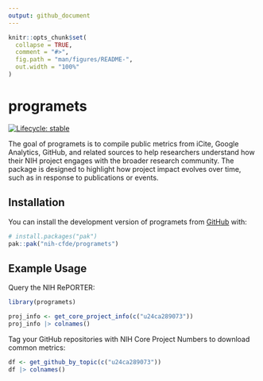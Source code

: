 ```yaml
---
output: github_document
---
```


<!-- README.md is generated from README.Rmd. Please edit that file -->

```r
knitr::opts_chunk$set(
  collapse = TRUE,
  comment = "#>",
  fig.path = "man/figures/README-",
  out.width = "100%"
)
```

# programets

<!-- badges: start -->
[![Lifecycle: stable](https://img.shields.io/badge/lifecycle-stable-brightgreen.svg)](https://lifecycle.r-lib.org/articles/stages.html#stable)
<!-- badges: end -->

The goal of programets is to compile public metrics from iCite, Google Analytics, GitHub, and related sources to help researchers understand how their NIH project engages with the broader research community. The package is designed to highlight how project impact evolves over time, such as in response to publications or events.

## Installation

You can install the development version of programets from [GitHub](https://github.com/) with:

``` r
# install.packages("pak")
pak::pak("nih-cfde/programets")
```

## Example Usage

Query the NIH RePORTER:

```r
library(programets)

proj_info <- get_core_project_info(c("u24ca289073"))
proj_info |> colnames()
```

Tag your GitHub repositories with NIH Core Project Numbers to download common metrics:

```r
df <- get_github_by_topic(c("u24ca289073"))
df |> colnames()
```

